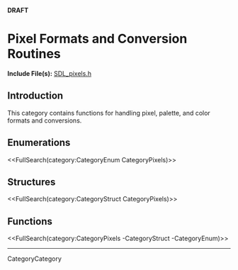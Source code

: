 <!-- #master-page:CategoryTemplate -->
<!-- #master-date:Unknown-Date -->
<!-- format wiki -->
<!-- language en -->
'''DRAFT'''

= Pixel Formats and Conversion Routines =
'''Include File(s):''' [http://hg.libsdl.org/SDL/file/68dfd6df47da/include/SDL_pixels.h SDL_pixels.h]


== Introduction ==

This category contains functions for handling pixel, palette, and color formats and conversions.

== Enumerations ==
<<FullSearch(category:CategoryEnum CategoryPixels)>>

== Structures ==
<<FullSearch(category:CategoryStruct CategoryPixels)>>

== Functions ==

<<FullSearch(category:CategoryPixels -CategoryStruct -CategoryEnum)>>

----
CategoryCategory
